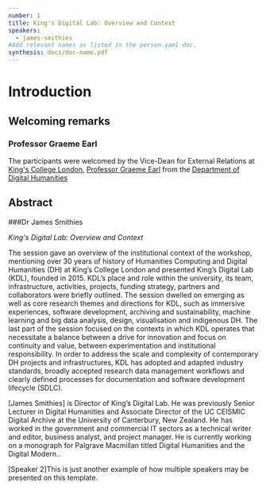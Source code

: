 ```yaml
---
number: 1
title: King's Digital Lab: Overview and Context
speakers:
  - james-smithies
#Add relevant names as listed in the person.yaml doc.
synthesis: docs/doc-name.pdf
---
```


# Introduction

## Welcoming remarks

### Professor Graeme Earl

The participants were welcomed by the Vice-Dean for External Relations at [King's College London](https://www.kcl.ac.uk/), [Professor Graeme Earl](https://www.kcl.ac.uk/people/professor-graeme-earl) from the [Department of Digital Humanities](https://www.kcl.ac.uk/ddh)


## Abstract

###Dr James Smithies

_King's Digital Lab: Overview and Context_

The session gave an overview of the institutional context of the workshop, mentioning  over 30 years of history of Humanities Computing and Digital Humanities (DH) at King’s College London and presented King’s Digital Lab (KDL), founded in 2015. KDL’s place and role within the university, its team, infrastructure, activities, projects, funding strategy, partners and collaborators were briefly outlined. The session dwelled on emerging as well as core research themes and directions for KDL, such as immersive experiences, software development, archiving and sustainability, machine learning and big data analysis, design, visualisation and indigenous DH. The last part of the session focused on the contexts in which KDL operates that necessitate a balance between a drive for innovation and focus on continuity and value, between experimentation and institutional responsibility. In order to address the scale and complexity of contemporary DH projects and infrastructures, KDL has adopted and adapted industry standards, broadly accepted research data management workflows and clearly defined processes for documentation and software development lifecycle (SDLC). 

<Download download="docs/doc-name.pdf" />

<Speakers>

<Speaker speaker="james-smithies">

[James Smithies] is Director of King’s Digital Lab. He was previously Senior Lecturer in Digital Humanities and Associate Director of the UC CEISMIC Digital Archive at the University of Canterbury, New Zealand. He has worked in the government and commercial IT sectors as a technical writer and editor, business analyst, and project manager. He is currently working on a monograph for Palgrave Macmillan titled Digital Humanities and the Digital Modern..

</Speaker>

<Speaker speaker="speaker-2">

[Speaker 2]This is just another example of how multiple speakers may be
presented on this template.

</Speaker>

</Speakers>
